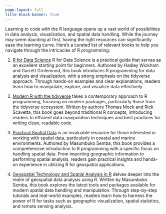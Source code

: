 ```yaml
---
page-layout: full
title-block-banner: true
---
```


Learning to code with the R language opens up a vast world of possibilities in data analysis, visualization, and spatial data handling. While the journey may seem daunting at first, having the right resources can significantly ease the learning curve. Here's a curated list of relevant books to help you navigate through the intricacies of R programming:


1. [R for Data Science](https://r4ds.hadley.nz/)  R for Data Science is a practical guide that serves as an excellent starting point for beginners. Authored by Hadley Wickham and Garrett Grolemund, this book introduces R programming for data analysis and visualization, with a strong emphasis on the tidyverse approach. Through hands-on examples and clear explanations, readers learn how to manipulate, explore, and visualize data effectively.

1. [Modern R with the tidyverse](https://modern-rstats.eu/) takes a contemporary approach to R programming, focusing on modern packages, particularly those from the tidyverse ecosystem. Written by authors Thomas Mock and Rick Scavetta, this book goes beyond traditional R concepts, introducing readers to efficient data manipulation techniques and best practices for writing clean, readable code.


1. [Practical Spatial Data](https://lugoga.github.io/geomarine/) is an invaluable resource for those interested in working with spatial data, particularly in coastal and marine environments. Authored by Masumbuko Semba, this book provides a comprehensive introduction to R programming with a specific focus on handling spatial data. From importing geographic information to performing spatial analysis, readers gain practical insights and hands-on experience in utilizing R for geospatial applications.

1. [Geospatial Technology and Spatial Analysis in R](https://lugoga.github.io/spatialgoR/) delves deeper into the realm of geospatial data analysis using R. Written by Masumbuko Semba, this book explores the latest tools and packages available for modern spatial data handling and manipulation. Through step-by-step tutorials and real-world examples, readers learn how to harness the power of R for tasks such as geographic visualization, spatial statistics, and remote sensing analysis.

